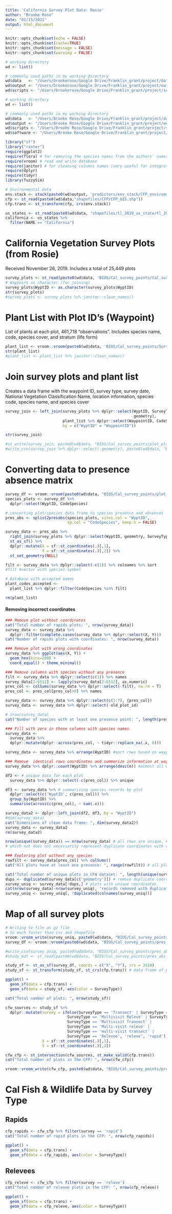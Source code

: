 ---
title: 'California Survey Plot Data: Rosie'
author: "Brooke Rose"
date: "01/15/2021"
output: html_document
---

```{r setup, include=FALSE}
knitr::opts_chunk$set(echo = FALSE)
knitr::opts_chunk$set(cache=TRUE)
knitr::opts_chunk$set(message = FALSE)
knitr::opts_chunk$set(warning = FALSE)
```

```{r mac working directory, eval = FALSE}
# working directory
wd <- list()

# commonly used paths in my working directory
wd$data   <- "/Users/brookerose/Google Drive/Franklin_grant/project/data/"
wd$output <- "/Users/brookerose/Google Drive/Franklin_grant/project/output/"
wd$scripts <- "/Users/brookerose/Google Drive/Franklin_grant/project/scripts/"
```

```{r franklin working directory}
# working directory
wd <- list()

# commonly used paths in my working directory
wd$data   <- "/Users/Brooke Rose/Google Drive/Franklin_grant/project/data/"
wd$output <- "/Users/Brooke Rose/Google Drive/Franklin_grant/project/output/"
wd$scripts <- "/Users/Brooke Rose/Google Drive/Franklin_grant/project/scripts/"
wd$software <- "/Users/Brooke Rose/Google Drive/Franklin_grant/project/software/"
```

```{r loading libraries}
library("sf")
library("raster")
require(ggplot2)
require(flora) # for removing the species names from the authors' names
require(vroom) # read and write database
require(janitor) # for cleaning columns names (very useful for integrating databases later)
require(dplyr)
require(tidyr)
library(fuzzySim)
```

```{r extra data, echo = FALSE}
# Environmental data
env.stack <- stack(paste0(wd$output, 'predictors/env_stack/CFP_environmental_stack.grd')) # for coordinate reference system
cfp <- st_read(paste0(wd$data,"shapefiles/CFP/CFP_GIS.shp"))
cfp.trans <- st_transform(cfp, crs(env.stack))

us_states <- st_read(paste0(wd$data, "shapefiles/tl_2019_us_state/tl_2019_us_state.shp"))
california <- us_states %>%
  filter(NAME == "California")
```

# California Vegetation Survey Plots (from Rosie)
Received November 26, 2019. Includes a total of 25,449 plots

```{r Survey Plots}
survey_plots <- st_read(paste0(wd$data, 'BIOS/Cal_survey_points/Cal_survey_plots.shp'))
# Waypoint as character (for joining)
survey_plots$WyptID <- as.character(survey_plots$WyptID)
str(survey_plots)
#survey_plots <- survey_plots %>% janitor::clean_names()
```

# Plant List with Plot ID's (Waypoint)
List of plants at each plot, 461,718 "observations". Includes species name, code, species cover, and stratum (life form)

```{r plant list}
plant_list <- vroom::vroom(paste0(wd$data, 'BIOS/Cal_survey_points/SurveyPlants.csv'))
str(plant_list)
#plant_list <- plant_list %>% janitor::clean_names()
```

# Join survey plots and plant list
Creates a data frame with the waypoint ID, survey type, survey date, National Vegetation Classification Name, location information, species code, species name, and species cover

```{r joined dataframe}
survey_join <- left_join(survey_plots %>% dplyr::select(WyptID, SurveyType, SurveyDate, NVCS_Name,
                                                        geometry), 
                         plant_list %>% dplyr::select(WaypointID, CodeSpecies, SpeciesName, Species_cover),
                         by = c("WyptID" = "WaypointID"))

str(survey_join)

#st_write(survey_join, paste0(wd$data, "BIOS/Cal_survey_points/plot_plant_join.shp"), delete_layer = TRUE)
#write_csv(survey_join %>% dplyr::select(-geometry), paste0(wd$data, "BIOS/Cal_survey_points/plot_plant_join.csv"))
```


# Converting data to  presence absence matrix

```{r data cleaning}
survey_df <- vroom::vroom(paste0(wd$data, "BIOS/Cal_survey_points/plot_plant_join.csv"))
species_plots <- survey_df %>%
  dplyr::select(WyptID, CodeSpecies)

# converting plot/species data frame to species presence and absences
pres_abs <- splist2presabs(species_plots, sites.col = "WyptID", 
                           sp.col = "CodeSpecies", keep.n = FALSE)

survey_data <- pres_abs %>%
  right_join(survey_plots %>% dplyr::select(WyptID, geometry, SurveyType), by = c("WyptID" = "WyptID")) %>%
  st_as_sf() %>%
  dplyr::mutate(X = sf::st_coordinates(.)[,1],
                Y = sf::st_coordinates(.)[,2]) %>%
  st_set_geometry(NULL)

filt <- survey_data %>% dplyr::select(-c(1)) %>% colnames %>% sort
#filt #vector with species symbol

# Database with accepted names
plant_codes_accepted <-
  plant_list %>% dplyr::filter(CodeSpecies %in% filt)

rm(plant_list)
```

#### Removing incorrect coordinates
```{r santiago cleaning code 2}

### Remove plot without coordinates
cat("Total number of rapids plots: ", nrow(survey_data))
survey_data <- survey_data %>%
  dplyr::filter(complete.cases(survey_data %>% dplyr::select(X, Y)))
cat("Number of rapids plots with coordinates: ", nrow(survey_data))

### Remove plot with wrong coordinates
survey_data %>% ggplot(aes(X, Y)) + 
  geom_hex(bins=200) + 
  coord_equal() + theme_minimal()

### Remove columns with species without any presence
filt <- survey_data %>% dplyr::select(c(1)) %>% names
survey_data[2:6512] <- lapply(survey_data[2:6512], as.numeric)
pres_col <- colSums(survey_data %>% dplyr::select(-filt), na.rm = T)
pres_col <- pres_col[pres_col>0] %>% names

survey_data <- survey_data %>% dplyr::select(c(1:7), {pres_col}) 
survey_data <- survey_data %>% dplyr::select(-old_plot_id)

# nrow(survey_data)
cat("Number of species with at least one presence point: ", length(pres_col))

### Fill with zero in those columns with species names
survey_data <-
  survey_data %>% 
  dplyr::mutate(dplyr::across(pres_col, ~ tidyr::replace_na(.x, 0)))

survey_data <- survey_data %>% arrange(WyptID) #sort rows based on waypoint ID

### Remove  identical rows coordinates and summarize information at waypoint level 
survey_data %>% dplyr::count(WyptID) %>% arrange(desc(n)) #almost all waypoint is repeated

df2 <- # unique data for each plot
  survey_data %>% dplyr::select(-c(pres_col)) %>% unique

df3 <- survey_data %>% # summarizing species records by plot 
  dplyr::select(c('WyptID', c(pres_col))) %>%
  group_by(WyptID) %>%
  summarise(across(c(pres_col), ~ sum(.x)))

survey_data2 <- dplyr::left_join(df2, df3, by = "WyptID")
#dim(survey_data)
cat("Dimensions of clean data frame: ", dim(survey_data2))
survey_data <- survey_data2
rm(survey_data2)

nrow(unique(survey_data)) == nrow(survey_data) # all rows are unique. however there are plot with same coordinates 
# which not does not necessarily represent duplicate coordinates with different species composition

### Exploring plot without any species
rowfilt <- survey_data[pres_col] %>% colSums()
cat("All plots have at least one presence: ", range(rowfilt)) # all plots have presences but ZZZD has 78,033
```

```{r}
cat("Total number of unique plots in CFW dataset: ", length(unique(survey_data$WyptID)))
dups <- duplicated(survey_data[c('geometry')]) # remove duplicate coordinates
survey_uniq <- survey_data[!dups,] # plots with unique coordinates
cat(nrow(survey_data)-nrow(survey_uniq), "records removed with duplicate coordinates")
survey_uniq <- survey_uniq[, !duplicated(colnames(survey_uniq))]

```


# Map of all survey plots

```{r plotting}
# Writing to file as gz file
# So much faster than csv and shapefile
vroom::vroom_write(survey_uniq, paste0(wd$data, "BIOS/Cal_survey_points/pres_abs_matrix.gz"))
survey_df <- vroom::vroom(paste0(wd$data, "BIOS/Cal_survey_points/pres_abs_matrix.gz"))

#write_csv(survey_uniq, paste0(wd$data, "BIOS/Cal_survey_points/pres_abs_matrix.csv"))
#study_mat <- st_read(paste0(wd$data, "BIOS/Cal_survey_points/pres_abs_matrix.csv"))

study_sf <- st_as_sf(survey_df, coords = c("X", "Y"), crs = 3310)  
study_sf <- st_transform(study_sf, st_crs(cfp.trans)) # data frame of presence/absence for Compadre species with shapefile capabilities

ggplot() +
  geom_sf(data = cfp.trans) +
  geom_sf(data = study_sf, aes(color = SurveyType)) 

cat("Total number of plots: ", nrow(study_sf))
```

```{r data source}
cfw_sources <- study_sf %>%
  dplyr::mutate(survey = ifelse(SurveyType == 'Transect' | SurveyType == 'Releve' | 
                           SurveyType == 'Multivisit Releve' | SurveyType == 'releve' | 
                           SurveyType == 'Multivisit Transect' |
                           SurveyType == 'Multi-visit releve' | 
                           SurveyType == 'multi-visit transect' | 
                           SurveyType == 'Relevee', 'releve', 'rapid'),
                X = sf::st_coordinates(.)[,1],
                Y = sf::st_coordinates(.)[,2])

cfw_cfp <- st_intersection(cfw_sources, st_make_valid(cfp.trans))
cat("Total number of plots in the CFP: ", nrow(cfw_cfp))

vroom::vroom_write(cfw_cfp, paste0(wd$data, "BIOS/Cal_survey_points/pres_abs_matrix_cfp.gz"))
```

# Cal Fish & Wildlife Data by Survey Type
## Rapids

```{r rapids}
cfp_rapids <- cfw_cfp %>% filter(survey == 'rapid')
cat("Total number of rapid plots in the CFP: ", nrow(cfp_rapids))

ggplot() +
  geom_sf(data = cfp.trans) +
  geom_sf(data = cfp_rapids, aes(color = SurveyType)) 
```

## Relevees

```{r relevees}
cfp_releve <- cfw_cfp %>% filter(survey == 'releve')
cat("Total number of relevee plots in the CFP: ", nrow(cfp_releve))

ggplot() +
  geom_sf(data = cfp.trans) +
  geom_sf(data = cfp_releve, aes(color = SurveyType)) 


```

